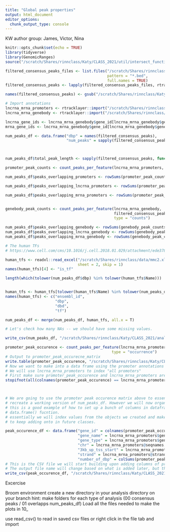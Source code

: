 ```yaml
---
title: "Global peak properties"
output: html_document
editor_options: 
  chunk_output_type: console
---
```

KW author
group: James, Victor, Nina

```r
knitr::opts_chunk$set(echo = TRUE)
library(tidyverse)
library(GenomicRanges)
source("/scratch/Shares/rinnclass/Katy/CLASS_2021/util/intersect_functions.R")
```

```r


filtered_consensus_peaks_files <- list.files("/scratch/Shares/rinnclass/Katy/CLASS_2021/analysis/00_consensus_peaks/results/filtered_consensus/", 
                                             pattern = "*.bed",
                                             full.names = TRUE)
filtered_consensus_peaks <- lapply(filtered_consensus_peaks_files, rtracklayer::import)

names(filtered_consensus_peaks) <- gsub("/scratch/Shares/rinnclass/Katy/CLASS_2021/analysis/00_consensus_peaks/results/filtered_consensus//|_filtered_consensus_peaks.bed", "", filtered_consensus_peaks_files)

# Import annotations
lncrna_mrna_promoters <- rtracklayer::import("/scratch/Shares/rinnclass/Katy/CLASS_2021/analysis/00_consensus_peaks/results/gene_annotation/lncrna_mrna_promoters.gtf")
lncrna_mrna_genebody <- rtracklayer::import("/scratch/Shares/rinnclass/Katy/CLASS_2021/analysis/00_consensus_peaks/results/lncrna_mrna_genebody.gtf")

lncrna_gene_ids <- lncrna_mrna_genebody$gene_id[lncrna_mrna_genebody$gene_type == "lncRNA"]
mrna_gene_ids <- lncrna_mrna_genebody$gene_id[lncrna_mrna_genebody$gene_type == "protein_coding"]
```



```r
num_peaks_df <- data.frame("dbp" = names(filtered_consensus_peaks),
                           "num_peaks" = sapply(filtered_consensus_peaks, length))



num_peaks_df$total_peak_length <- sapply(filtered_consensus_peaks, function(x) sum(width(x)))

```

```r

promoter_peak_counts <- count_peaks_per_feature(lncrna_mrna_promoters, filtered_consensus_peaks, type = "counts")

num_peaks_df$peaks_overlapping_promoters <- rowSums(promoter_peak_counts)

num_peaks_df$peaks_overlapping_lncrna_promoters <- rowSums(promoter_peak_counts[,lncrna_gene_ids])

num_peaks_df$peaks_overlapping_mrna_promoters <- rowSums(promoter_peak_counts[,mrna_gene_ids])



```

```r



genebody_peak_counts <- count_peaks_per_feature(lncrna_mrna_genebody, 
                                                filtered_consensus_peaks, 
                                                type = "counts")

num_peaks_df$peaks_overlapping_genebody <- rowSums(genebody_peak_counts)
num_peaks_df$peaks_overlapping_lncrna_genebody <- rowSums(genebody_peak_counts[,lncrna_gene_ids])
num_peaks_df$peaks_overlapping_mrna_genebody <- rowSums(genebody_peak_counts[,mrna_gene_ids])


```


```r
# The human TFs
# https://www.cell.com/cms/10.1016/j.cell.2018.01.029/attachment/ede37821-fd6f-41b7-9a0e-9d5410855ae6/mmc2.xlsx

human_tfs <- readxl::read_excel("/scratch/Shares/rinnclass/data/mmc2.xlsx",
                                sheet = 2, skip = 1)
names(human_tfs)[4] <- "is_tf"

length(which(tolower(num_peaks_df$dbp) %in% tolower(human_tfs$Name)))


human_tfs <- human_tfs[tolower(human_tfs$Name) %in% tolower(num_peaks_df$dbp), 1:4]
names(human_tfs) <- c("ensembl_id",
                      "dbp",
                      "dbd",
                      "tf")

num_peaks_df <- merge(num_peaks_df, human_tfs, all.x = T)

# Let's check how many NAs -- we should have some missing values.

write_csv(num_peaks_df, "/scratch/Shares/rinnclass/Katy/CLASS_2021/analysis/01_global_peak_properties/results/num_peaks_df.csv")
```


```r
promoter_peak_occurence <- count_peaks_per_feature(lncrna_mrna_promoters, filtered_consensus_peaks, 
                                               type = "occurrence")
# Output to promoter_peak_occurecne_matrix
write.table(promoter_peak_occurence, "/scratch/Shares/rinnclass/Katy/CLASS_2021/analysis/01_global_peak_properties/results/lncrna_mrna_promoter_peak_occurence_matrix.tsv")
# Now we want to make into a data frame using the promoter annotations as rows and attributes as columns.
# We will use lncrna_mrna_promoters to index "all promoters"
# First make sure promoter_peak_occurence and lncrna_mrna_promoters are in the same order
stopifnot(all(colnames(promoter_peak_occurence) == lncrna_mrna_promoters$gene_id))



# We are going to use the promoter peak occurence matrix above to essentially
# recreate a working version of num_peaks_df. However we will now organize it more
# this is a good example of how to set up a bunch of columns in dataframe. using the
# data.frame() fucntion.
# essentially we will index values from the objects we created and make a .CSV 
# to keep adding onto in future classes.

peak_occurence_df <- data.frame("gene_id" = colnames(promoter_peak_occurence),
                                "gene_name" = lncrna_mrna_promoters$gene_name,
                                "gene_type" = lncrna_mrna_promoters$gene_type,
                                "chr" = lncrna_mrna_promoters@seqnames,   
                                "3kb_up_tss_start" = lncrna_mrna_promoters@ranges@start,
                                "strand" = lncrna_mrna_promoters@strand,
                                "number_of_dbp" = colSums(promoter_peak_occurence))
# This is the CSV file we will start building upon adding columns of properties as we analyze them
# The output file name will change based on what is added later, but the "peak_occurence_df" will be used throughout.
write_csv(peak_occurence_df, "/scratch/Shares/rinnclass/Katy/CLASS_2021/analysis/01_global_peak_properties/results/peak_occurence_dataframe.csv")
```

Excercise

Broom environment
create a new directory in your analysis directory on your branch
hint: make folders for each type of analysis (00 consensus peaks / 01 overlapps num_peaks_df)
Load all the files needed to make the plots in 10_

use read_csv() to read in saved csv files or right click in the file tab and import

